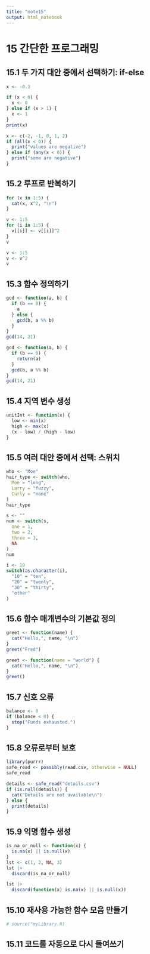 ```yaml
---
title: "note15"
output: html_notebook
---
```


# 15 간단한 프로그래밍

## 15.1 두 가지 대안 중에서 선택하기: if-else

```r
x <- -0.3

if (x < 0) {
  x <- 0
} else if (x > 1) {
  x <- 1
}
print(x)
```

```r
x <- c(-2, -1, 0, 1, 2)
if (all(x < 0)) {
  print("values are negative")
} else if (any(x < 0)) {
  print("some are negative")
}
```

## 15.2 루프로 반복하기

```r
for (x in 1:5) {
  cat(x, x^2, "\n")
}
```

```r
v <- 1:5
for (i in 1:5) {
  v[[i]] <- v[[i]]^2
}
v
```

```r
v <- 1:5
v <- v^2
v
```

## 15.3 함수 정의하기

```r
gcd <- function(a, b) {
  if (b == 0) {
    a
  } else {
    gcd(b, a %% b)
  }
}
gcd(14, 21)
```

```r
gcd <- function(a, b) {
  if (b == 0) {
    return(a)
  }
  gcd(b, a %% b)
}
gcd(14, 21)
```

## 15.4 지역 변수 생성

```r
unitInt <- function(x) {
  low <- min(x)
  high <- max(x)
  (x - low) / (high - low)
}
```

## 15.5 여러 대안 중에서 선택: 스위치

```r
who <- "Moe"
hair_type <- switch(who,
  Moe = "long",
  Larry = "fuzzy",
  Curly = "none"
)
hair_type
```

```r
s <- ""
num <- switch(s,
  one = 1,
  two = 2,
  three = 3,
  NA
)
num
```

```r
i <- 10
switch(as.character(i),
  "10" = "ten",
  "20" = "twenty",
  "30" = "thirty",
  "other"
)
```

## 15.6 함수 매개변수의 기본값 정의

```r
greet <- function(name) {
  cat("Hello,", name, "\n")
}
greet("Fred")
```

```r
greet <- function(name = "world") {
  cat("Hello,", name, "\n")
}
greet()
```

## 15.7 신호 오류

```r
balance <- 0
if (balance < 0) {
  stop("Funds exhausted.")
}
```

## 15.8 오류로부터 보호

```r
library(purrr)
safe_read <- possibly(read.csv, otherwise = NULL)
safe_read
```

```r
details <- safe_read("details.csv")
if (is.null(details)) {
  cat("Details are not available\n")
} else {
  print(details)
}
```

## 15.9 익명 함수 생성

```r
is_na_or_null <- function(x) {
  is.na(x) || is.null(x)
}
lst <- c(1, 2, NA, 3)
lst |>
  discard(is_na_or_null)
```

```r
lst |>
  discard(function(x) is.na(x) || is.null(x))
```

## 15.10 재사용 가능한 함수 모음 만들기

```r
# source("myLibrary.R)
```

## 15.11 코드를 자동으로 다시 들여쓰기
